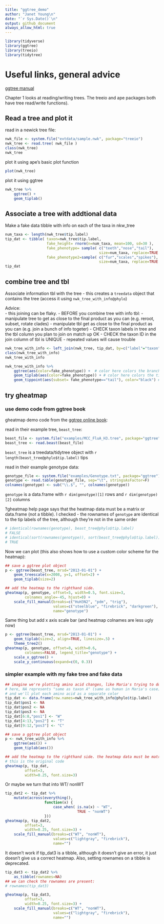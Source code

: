 ```yaml
---
title: "ggtree_demo"
author: "Janet Young\n"
date: "`r Sys.Date()`\n"
output: github_document
always_allow_html: true
---
```


```r
library(tidyverse)
library(ggtree)
library(treeio)
library(tidytree)
```

# Useful links, general advice

[ggtree manual](http://yulab-smu.top/treedata-book/index.html)

Chapter 1 looks at reading/writing trees.  The treeio and ape packages both have tree read/write functions).


## Read a tree and plot it

read in a newick tree file: 
```r
nwk_file <- system.file("extdata/sample.nwk", package="treeio") 
nwk_tree <- read.tree( nwk_file )
class(nwk_tree)
nwk_tree
```

plot it using ape's basic plot function
```r
plot(nwk_tree)
```

plot it using ggtree
```r
nwk_tree %>% 
    ggtree() +
    geom_tiplab()
```

## Associate a tree with addtional data

Make a fake data tibble with info on each of the taxa in nkw_tree

```r
num_taxa <- length(nwk_tree$tip.label)
tip_dat <- tibble( taxon=nwk_tree$tip.label,
                   fake_height= rnorm(n=num_taxa, mean=100, sd=30 ),
                   fake_phenotype= sample( c("teeth","nose","tail"), 
                                           size=num_taxa, replace=TRUE ),
                   fake_phenotype2=sample( c("fur","scales","spikes"), 
                                           size=num_taxa, replace=TRUE ) )
tip_dat
```

## combine tree and tbl
Associate information tbl with the tree - this creates a `treedata` object that contains the tree (access it using `nwk_tree_with_info@phylo`) 

Advice:    
- this joining can be flaky.
- BEFORE you combine tree with info tbl:
- manipulate tree to get as close to the final product as you can (e.g. reroot, subset, rotate clades)
- manipulate tbl get as close to the final product as you can (e.g. join a bunch of info togeter)
- CHECK taxon labels in tree and the tbl column you plan to join on match up OK
- CHECK the taxon ID in the join column of tbl is UNIQUE - repeated values will cause trouble


```r
nwk_tree_with_info <- left_join(nwk_tree, tip_dat, by=c("label"="taxon"))
class(nwk_tree_with_info)
nwk_tree_with_info
```

```r
nwk_tree_with_info %>% 
    ggtree(aes(color=fake_phenotype)) +  # color here colors the branches
    geom_tiplab(aes(color=fake_phenotype)) + # color here colors the tip labels
    geom_tippoint(aes(subset= fake_phenotype=="tail"), color="black") # add dots to taxa, using subset
```
## try gheatmap

### use demo code from ggtree book

gheatmap demo code from the [ggtree online book](http://yulab-smu.top/treedata-book/chapter7.html#gheatmap):

read in their example tree, `beast_tree`: 

```r
beast_file <- system.file("examples/MCC_FluA_H3.tree", package="ggtree")
beast_tree <- read.beast(beast_file)
```

`beast_tree` is a treedata/tidytree object with `r length(beast_tree@phylo$tip.label)` tips


read in their example genotype data: 

```r
genotype_file <- system.file("examples/Genotype.txt", package="ggtree")
genotype <- read.table(genotype_file, sep="\t", stringsAsFactor=F)
colnames(genotype) <- sub("\\.$", "", colnames(genotype))
```

`genotype` is a data.frame with `r dim(genotype)[1]` rows and `r dim(genotype)[2]` columns

?gheatmap help page says that the heatmap data must be a matrix or data.frame (not a tibble). I checked - the rownames of `genotype` are identical to the tip labels of the tree, although they're not in the same order


```r
# identical(rownames(genotype), beast_tree@phylo$tip.label)
# FALSE
# identical(sort(rownames(genotype)), sort(beast_tree@phylo$tip.label))
# TRUE
```

Now we can plot (this also shows how to use a custom color scheme for the heatmap):

```r
## save a ggtree plot object
p <- ggtree(beast_tree, mrsd="2013-01-01") + 
    geom_treescale(x=2008, y=1, offset=2) + 
    geom_tiplab(size=2)

## add the heatmap to the righthand side. 
gheatmap(p, genotype, offset=5, width=0.5, font.size=3, 
         colnames_angle=-45, hjust=0) +
    scale_fill_manual(breaks=c("HuH3N2", "pdm", "trig"), 
                      values=c("steelblue", "firebrick", "darkgreen"), 
                      name="genotype")
```

Same thing but add x axis scale bar (and heatmap colnames are less ugly now)

```r
p <- ggtree(beast_tree, mrsd="2013-01-01") + 
    geom_tiplab(size=2, align=TRUE, linesize=.5) + 
    theme_tree2()
gheatmap(p, genotype, offset=8, width=0.6, 
         colnames=FALSE, legend_title="genotype") +
    scale_x_ggtree() + 
    scale_y_continuous(expand=c(0, 0.3))
```

### simpler example with my fake tree and fake data


```r
## imagine we're plotting amino acid changes, like Maria's trying to do
# here, NA represents "same as taxon A" (same as human in Maria's case)
# and we'll plot each amino acid as a separate color
tip_dat <- data.frame(row.names=nwk_tree_with_info@phylo$tip.label)
tip_dat$pos1 <- NA
tip_dat$pos2 <- NA
tip_dat$pos3 <- NA
tip_dat[6:8,"pos1"] <- "W"
tip_dat[4:13,"pos2"] <- "T"
tip_dat[9:12,"pos3"] <- "C"

## save a ggtree plot object
p <- nwk_tree_with_info %>% 
    ggtree(aes()) + 
    geom_tiplab(aes())

## add the heatmap to the righthand side. the heatmap data must be matrix or data.frame
# this is the original code
gheatmap(p, tip_dat, 
         offset=3,
         width=0.25, font.size=3) 
```

Or maybe we turn that into WT/ nonWT
```r
tip_dat2 <- tip_dat %>% 
    mutate(across(everything(),
                  function(x) {
                      case_when( is.na(x) ~ "WT",
                                 TRUE ~ "nonWT")
                  }))
gheatmap(p, tip_dat2, 
         offset=3,
         width=0.25, font.size=3) +
    scale_fill_manual(breaks=c("WT", "nonWT"), 
                      values=c("lightgray", "firebrick"), 
                      name="")
```


It doesn't work if tip_dat3 is a tibble, although it doesn't give an error, it just doesn't give us a correct heatmap.   Also, setting rownames on a tibble is deprecated.

```r
tip_dat3 <- tip_dat2 %>% 
    as_tibble(rownames=NA)
## we can check the rownames are present:
# rownames(tip_dat3)

gheatmap(p, tip_dat3, 
         offset=3,
         width=0.25, font.size=3) +
    scale_fill_manual(breaks=c("WT", "nonWT"), 
                      values=c("lightgray", "firebrick"), 
                      name="")
```

